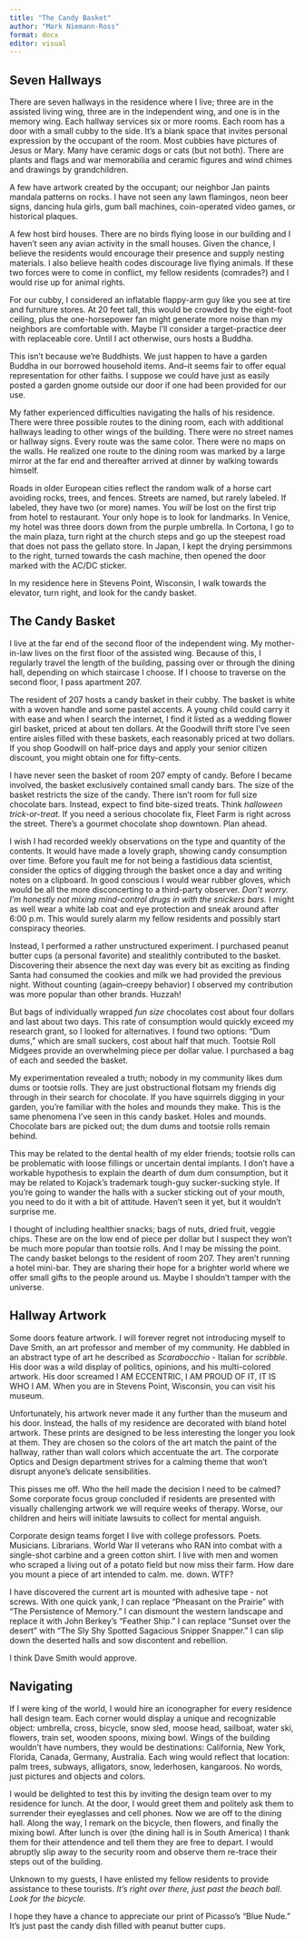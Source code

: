 ```yaml
---
title: "The Candy Basket"
author: "Mark Niemann-Ross"
format: docx
editor: visual
---
```


## Seven Hallways

There are seven hallways in the residence where I live; three are in the assisted living wing, three are in the independent wing, and one is in the memory wing. Each hallway services six or more rooms. Each room has a door with a small cubby to the side. It's a blank space that invites personal expression by the occupant of the room. Most cubbies have pictures of Jesus or Mary. Many have ceramic dogs or cats (but not both). There are plants and flags and war memorabilia and ceramic figures and wind chimes and drawings by grandchildren.

A few have artwork created by the occupant; our neighbor Jan paints mandala patterns on rocks. I have not seen any lawn flamingos, neon beer signs, dancing hula girls, gum ball machines, coin-operated video games, or historical plaques.

A few host bird houses. There are no birds flying loose in our building and I haven't seen any avian activity in the small houses. Given the chance, I believe the residents would encourage their presence and supply nesting materials. I also believe health codes discourage live flying animals. If these two forces were to come in conflict, my fellow residents (comrades?) and I would rise up for animal rights.

For our cubby, I considered an inflatable flappy-arm guy like you see at tire and furniture stores. At 20 feet tall, this would be crowded by the eight-foot ceiling, plus the one-horsepower fan might generate more noise than my neighbors are comfortable with. Maybe I'll consider a target-practice deer with replaceable core. Until I act otherwise, ours hosts a Buddha.

This isn't because we're Buddhists. We just happen to have a garden Buddha in our borrowed household items. And--it seems fair to offer equal representation for other faiths. I suppose we could have just as easily posted a garden gnome outside our door if one had been provided for our use.

My father experienced difficulties navigating the halls of his residence. There were three possible routes to the dining room, each with additional hallways leading to other wings of the building. There were no street names or hallway signs. Every route was the same color. There were no maps on the walls. He realized one route to the dining room was marked by a large mirror at the far end and thereafter arrived at dinner by walking towards himself.

Roads in older European cities reflect the random walk of a horse cart avoiding rocks, trees, and fences. Streets are named, but rarely labeled. If labeled, they have two (or more) names. You *will* be lost on the first trip from hotel to restaurant. Your only hope is to look for landmarks. In Venice, my hotel was three doors down from the purple umbrella. In Cortona, I go to the main plaza, turn right at the church steps and go up the steepest road that does not pass the gellato store. In Japan, I kept the drying persimmons to the right, turned towards the cash machine, then opened the door marked with the AC/DC sticker.

In my residence here in Stevens Point, Wisconsin, I walk towards the elevator, turn right, and look for the candy basket.

## The Candy Basket

I live at the far end of the second floor of the independent wing. My mother-in-law lives on the first floor of the assisted wing. Because of this, I regularly travel the length of the building, passing over or through the dining hall, depending on which staircase I choose. If I choose to traverse on the second floor, I pass apartment 207.

The resident of 207 hosts a candy basket in their cubby. The basket is white with a woven handle and some pastel accents. A young child could carry it with ease and when I search the internet, I find it listed as a wedding flower girl basket, priced at about ten dollars. At the Goodwill thrift store I've seen entire aisles filled with these baskets, each reasonably priced at two dollars. If you shop Goodwill on half-price days and apply your senior citizen discount, you might obtain one for fifty-cents.

I have never seen the basket of room 207 empty of candy. Before I became involved, the basket exclusively contained small candy bars. The size of the basket restricts the size of the candy. There isn't room for full size chocolate bars. Instead, expect to find bite-sized treats. Think *halloween trick-or-treat.* If you need a serious chocolate fix, Fleet Farm is right across the street. There's a gourmet chocolate shop downtown. Plan ahead.

I wish I had recorded weekly observations on the type and quantity of the contents. It would have made a lovely graph, showing candy consumption over time. Before you fault me for not being a fastidious data scientist, consider the optics of digging through the basket once a day and writing notes on a clipboard. In good conscious I would wear rubber gloves, which would be all the more disconcerting to a third-party observer. *Don't worry. I'm honestly not mixing mind-control drugs in with the snickers bars.* I might as well wear a white lab coat and eye protection and sneak around after 6:00 p.m. This would surely alarm my fellow residents and possibly start conspiracy theories.

Instead, I performed a rather unstructured experiment. I purchased peanut butter cups (a personal favorite) and stealithly contributed to the basket. Discovering their absence the next day was every bit as exciting as finding Santa had consumed the cookies and milk we had provided the previous night. Without counting (again--creepy behavior) I observed my contribution was more popular than other brands. Huzzah!

But bags of individually wrapped *fun size* chocolates cost about four dollars and last about two days. This rate of consumption would quickly exceed my research grant, so I looked for alternatives. I found two options: "Dum dums," which are small suckers, cost about half that much. Tootsie Roll Midgees provide an overwhelming piece per dollar value. I purchased a bag of each and seeded the basket.

My experimentation revealed a truth; nobody in my community likes dum dums or tootsie rolls. They are just obstructional flotsam my friends dig through in their search for chocolate. If you have squirrels digging in your garden, you're familiar with the holes and mounds they make. This is the same phenomena I've seen in this candy basket. Holes and mounds. Chocolate bars are picked out; the dum dums and tootsie rolls remain behind.

This may be related to the dental health of my elder friends; tootsie rolls can be problematic with loose fillings or uncertain dental implants. I don't have a workable hypothesis to explain the dearth of dum dum consumption, but it may be related to Kojack's trademark tough-guy sucker-sucking style. If you're going to wander the halls with a sucker sticking out of your mouth, you need to do it with a bit of attitude. Haven't seen it yet, but it wouldn't surprise me.

I thought of including healthier snacks; bags of nuts, dried fruit, veggie chips. These are on the low end of piece per dollar but I suspect they won't be much more popular than tootsie rolls. And I may be missing the point. The candy basket belongs to the resident of room 207. They aren't running a hotel mini-bar. They are sharing their hope for a brighter world where we offer small gifts to the people around us. Maybe I shouldn't tamper with the universe.

## Hallway Artwork

Some doors feature artwork. I will forever regret not introducing myself to Dave Smith, an art professor and member of my community. He dabbled in an abstract type of art he described as *Scarabocchio* - Italian for *scribble*. His door was a wild display of politics, opinions, and his multi-colored artwork. His door screamed I AM ECCENTRIC, I AM PROUD OF IT, IT IS WHO I AM. When you are in Stevens Point, Wisconsin, you can visit his museum.

Unfortunately, his artwork never made it any further than the museum and his door. Instead, the halls of my residence are decorated with bland hotel artwork. These prints are designed to be less interesting the longer you look at them. They are chosen so the colors of the art match the paint of the hallway, rather than wall colors which accentuate the art. The corporate Optics and Design department strives for a calming theme that won't disrupt anyone's delicate sensibilities. 

This pisses me off. Who the hell made the decision I need to be calmed? Some corporate focus group concluded if residents are presented with visually challenging artwork we will require weeks of therapy. Worse, our children and heirs will initiate lawsuits to collect for mental anguish. 

Corporate design teams forget I live with college professors. Poets. Musicians. Librarians. World War II veterans who RAN into combat with a single-shot carbine and a green cotton shirt. I live with men and women who scraped a living out of a potato field but now miss their farm. How dare you mount a piece of art intended to calm. me. down. WTF?

I have discovered the current art is mounted with adhesive tape - not screws. With one quick yank, I can replace "Pheasant on the Prairie" with "The Persistence of Memory." I can dismount the western landscape and replace it with John Berkey's "Feather Ship." I can replace "Sunset over the desert" with "The Sly Shy Spotted Sagacious Snipper Snapper." I can slip down the deserted halls and sow discontent and rebellion.

I think Dave Smith would approve.

## Navigating 

If I were king of the world, I would hire an iconographer for every residence hall design team. Each corner would display a unique and recognizable object: umbrella, cross, bicycle, snow sled, moose head, sailboat, water ski, flowers, train set, wooden spoons, mixing bowl. Wings of the building wouldn't have numbers, they would be destinations: California, New York, Florida, Canada, Germany, Australia. Each wing would reflect that location: palm trees, subways, alligators, snow, lederhosen, kangaroos. No words, just pictures and objects and colors.

I would be delighted to test this by inviting the design team over to my residence for lunch. At the door, I would greet them and politely ask them to surrender their eyeglasses and cell phones. Now we are off to the dining hall. Along the way, I remark on the bicycle, then flowers, and finally the mixing bowl. After lunch is over (the dining hall is in South America) I thank them for their attendence and tell them they are free to depart. I would abruptly slip away to the security room and observe them re-trace their steps out of the building.

Unknown to my guests, I have enlisted my fellow residents to provide assistance to these tourists. *It's right over there, just past the beach ball. Look for the bicycle.*

I hope they have a chance to appreciate our print of Picasso's "Blue Nude." It's just past the candy dish filled with peanut butter cups.